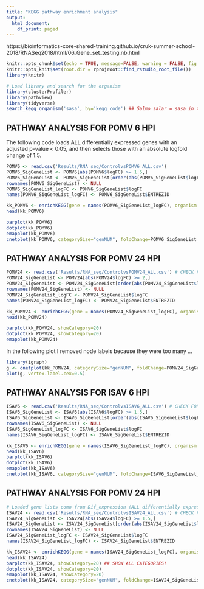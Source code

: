 ```yaml
---
title: "KEGG pathway enrichment analysis"
output:
  html_document:
    df_print: paged
---
```

https://bioinformatics-core-shared-training.github.io/cruk-summer-school-2018/RNASeq2018/html/06_Gene_set_testing.nb.html 

```r
knitr::opts_chunk$set(echo = TRUE, message=FALSE, warning = FALSE, fig.align="center")
knitr::opts_knit$set(root.dir = rprojroot::find_rstudio_root_file())
library(knitr)
```

```r
# Load library and search for the organism
library(clusterProfiler)
library(pathview)
library(tidyverse)
search_kegg_organism('sasa', by='kegg_code') ## Salmo salar = sasa in the KEGG data base
```

## PATHWAY ANALYSIS FOR POMV 6 HPI

The following code loads ALL differentially expressed genes with an adjusted p-value < 0.05, and then selects those with an absolute logfold change of 1.5. 

```r
POMV6 <- read.csv('Results/RNA_seq/ControlvsPOMV6_ALL.csv') 
POMV6_SigGeneList <- POMV6[abs(POMV6$logFC) >= 1.5,]
POMV6_SigGeneList <- POMV6_SigGeneList[order(abs(POMV6_SigGeneList$logFC), decreasing = TRUE),]
rownames(POMV6_SigGeneList) <- NULL
POMV6_SigGeneList_logFC <- POMV6_SigGeneList$logFC
names(POMV6_SigGeneList_logFC) <- POMV6_SigGeneList$ENTREZID
```

```r
kk_POMV6 <- enrichKEGG(gene = names(POMV6_SigGeneList_logFC), organism = 'sasa')
head(kk_POMV6)
```

```r
barplot(kk_POMV6)
dotplot(kk_POMV6)
emapplot(kk_POMV6)
cnetplot(kk_POMV6, categorySize="genNUM", foldChange=POMV6_SigGeneList_logFC)
```

## PATHWAY ANALYSIS FOR POMV 24 HPI

```r
POMV24 <- read.csv('Results/RNA_seq/ControlvsPOMV24_ALL.csv') # CHECK FOR NAs
POMV24_SigGeneList <- POMV24[abs(POMV24$logFC) >= 2,]
POMV24_SigGeneList <- POMV24_SigGeneList[order(abs(POMV24_SigGeneList$logFC), decreasing = TRUE),]
rownames(POMV24_SigGeneList) <- NULL
POMV24_SigGeneList_logFC <- POMV24_SigGeneList$logFC
names(POMV24_SigGeneList_logFC) <- POMV24_SigGeneList$ENTREZID

kk_POMV24 <- enrichKEGG(gene = names(POMV24_SigGeneList_logFC), organism = 'sasa')
head(kk_POMV24)

barplot(kk_POMV24, showCategory=20)
dotplot(kk_POMV24, showCategory=20)
emapplot(kk_POMV24)

```

In the following plot I removed node labels because they were too many ... 

```r
library(igraph)
g <- cnetplot(kk_POMV24, categorySize="genNUM", foldChange=POMV24_SigGeneList_logFC, layout = 'nicely', node_label = FALSE)
plot(g, vertex.label.cex=0.5)
```


## PATHWAY ANALYSIS FOR ISAV 6 HPI

```r
ISAV6 <- read.csv('Results/RNA_seq/ControlvsISAV6_ALL.csv') # CHECK FOR NAs
ISAV6_SigGeneList <- ISAV6[abs(ISAV6$logFC) >= 1.5,]
ISAV6_SigGeneList <- ISAV6_SigGeneList[order(abs(ISAV6_SigGeneList$logFC), decreasing = TRUE),]
rownames(ISAV6_SigGeneList) <- NULL
ISAV6_SigGeneList_logFC <- ISAV6_SigGeneList$logFC
names(ISAV6_SigGeneList_logFC) <- ISAV6_SigGeneList$ENTREZID

kk_ISAV6 <- enrichKEGG(gene = names(ISAV6_SigGeneList_logFC), organism = 'sasa')
head(kk_ISAV6)
barplot(kk_ISAV6)
dotplot(kk_ISAV6)
emapplot(kk_ISAV6)
cnetplot(kk_ISAV6, categorySize="genNUM", foldChange=ISAV6_SigGeneList_logFC)

```

## PATHWAY ANALYSIS FOR POMV 24 HPI

```r
# Loaded gene lists como from Dif_expression (ALL differentially expressed genes with an adjusted p-value < 0.05)
ISAV24 <- read.csv('Results/RNA_seq/ControlvsISAV24_ALL.csv') # CHECK FOR NAs
ISAV24_SigGeneList <- ISAV24[abs(ISAV24$logFC) >= 1.5,]
ISAV24_SigGeneList <- ISAV24_SigGeneList[order(abs(ISAV24_SigGeneList$logFC), decreasing = TRUE),]
rownames(ISAV24_SigGeneList) <- NULL
ISAV24_SigGeneList_logFC <- ISAV24_SigGeneList$logFC
names(ISAV24_SigGeneList_logFC) <- ISAV24_SigGeneList$ENTREZID

kk_ISAV24 <- enrichKEGG(gene = names(ISAV24_SigGeneList_logFC), organism = 'sasa')
head(kk_ISAV24)
barplot(kk_ISAV24, showCategory=20) ## SHOW ALL CATEGORIES!
dotplot(kk_ISAV24, showCategory=20)
emapplot(kk_ISAV24, showCategory=20)
cnetplot(kk_ISAV24, categorySize="genNUM", foldChange=ISAV24_SigGeneList_logFC)
```

